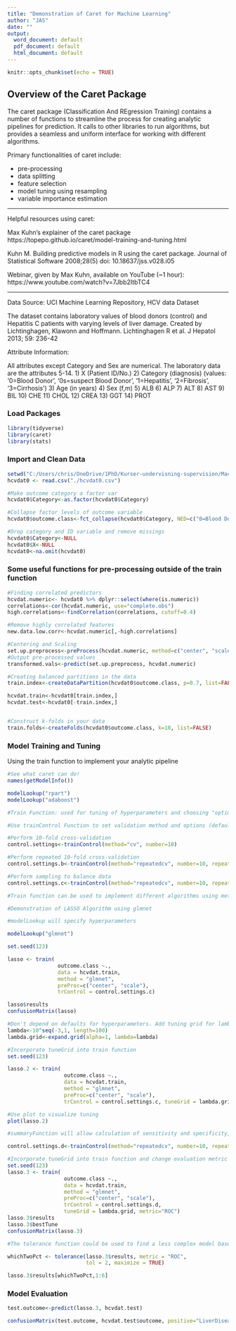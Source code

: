 ```yaml
---
title: "Demonstration of Caret for Machine Learning"
author: "JAS"
date: ""
output:
  word_document: default
  pdf_document: default
  html_document: default
---
```


```r
knitr::opts_chunk$set(echo = TRUE)
```
## Overview of the Caret Package

The caret package (Classification And REgression Training) contains a number of functions to streamline the process for creating analytic pipelines for prediction. It calls to other libraries to run algorithms, but provides a seamless and uniform interface for working with different algorithms.

Primary functionalities of caret include:

* pre-processing
* data splitting
* feature selection
* model tuning using resampling
* variable importance estimation

***

Helpful resources using caret:

Max Kuhn's explainer of the caret package
https://topepo.github.io/caret/model-training-and-tuning.html

Kuhn M. Building predictive models in R using the caret package. Journal of Statistical Software 2008;28(5) doi: 10.18637/jss.v028.i05

Webinar, given by Max Kuhn, available on YouTube (~1 hour): https://www.youtube.com/watch?v=7Jbb2ItbTC4


***
Data Source: UCI Machine Learning Repository, HCV data Dataset

The dataset contains laboratory values of blood donors (control) and Hepatitis C patients with varying levels of liver damage. Created by Lichtinghagen, Klawonn and Hoffmann. Lichtinghagen R et al. J Hepatol 2013; 59: 236-42


Attribute Information:

All attributes except Category and Sex are numerical. The laboratory data are the attributes 5-14.
1) X (Patient ID/No.)
2) Category (diagnosis) (values: '0=Blood Donor', '0s=suspect Blood Donor', '1=Hepatitis', '2=Fibrosis', '3=Cirrhosis')
3) Age (in years)
4) Sex (f,m)
5) ALB
6) ALP
7) ALT
8) AST
9) BIL
10) CHE
11) CHOL
12) CREA
13) GGT
14) PROT

### Load Packages
```r
library(tidyverse)
library(caret)
library(stats)
```

### Import and Clean Data
```r
setwd("C:/Users/chris/OneDrive/1PhD/Kurser-undervisning-supervision/Machine learning/R")
hcvdat0 <- read.csv("./hcvdat0.csv")

#Make outcome category a factor var
hcvdat0$Category<-as.factor(hcvdat0$Category)

#Collapse factor levels of outcome variable
hcvdat0$outcome.class<-fct_collapse(hcvdat0$Category, NED=c("0=Blood Donor","0s=suspect Blood Donor"), LiverDisease=c("1=Hepatitis", "2=Fibrosis", "3=Cirrhosis"))

#Drop category and ID variable and remove missings
hcvdat0$Category<-NULL
hcvdat0$X<-NULL
hcvdat0<-na.omit(hcvdat0)
```

### Some useful functions for pre-processing outside of the train function

```r
#Finding correlated predictors
hcvdat.numeric<- hcvdat0 %>% dplyr::select(where(is.numeric))
correlations<-cor(hcvdat.numeric, use="complete.obs")
high.correlations<-findCorrelation(correlations, cutoff=0.4)

#Remove highly correlated features
new.data.low.corr<-hcvdat.numeric[,-high.correlations]

#Centering and Scaling
set.up.preprocess<-preProcess(hcvdat.numeric, method=c("center", "scale"))
#Output pre-processed values
transformed.vals<-predict(set.up.preprocess, hcvdat.numeric)

#Creating balanced partitions in the data
train.index<-createDataPartition(hcvdat0$outcome.class, p=0.7, list=FALSE)

hcvdat.train<-hcvdat0[train.index,]
hcvdat.test<-hcvdat0[-train.index,]


#Construct k-folds in your data
train.folds<-createFolds(hcvdat0$outcome.class, k=10, list=FALSE)

```

### Model Training and Tuning

Using the train function to implement your analytic pipeline


```r

#See what caret can do!
names(getModelInfo())

modelLookup("rpart")
modelLookup("adaboost")

#Train Function: used for tuning of hyperparameters and choosing "optimal" model

#Use trainControl Function to set validation method and options (default is bootstrap)

#Perform 10-fold cross-validation
control.settings<-trainControl(method="cv", number=10)

#Perform repeated 10-fold cross-validation
control.settings.b<-trainControl(method="repeatedcv", number=10, repeats=10)

#Perform sampling to balance data
control.settings.c<-trainControl(method="repeatedcv", number=10, repeats=10, sampling="down")

#Train function can be used to implement different algorithms using method=

#Demonstration of LASSO Algorithm using glmnet

#modelLookup will specify hyperparameters

modelLookup("glmnet")

set.seed(123)

lasso <- train(
                outcome.class ~., 
                data = hcvdat.train, 
                method = "glmnet", 
                preProc=c("center", "scale"),
                trControl = control.settings.c)

lasso$results
confusionMatrix(lasso)

#Don't depend on defaults for hyperparameters. Add tuning grid for lambda and alpha (but set alpha to 1 for LASSO)
lambda<-10^seq(-3,1, length=100)
lambda.grid<-expand.grid(alpha=1, lambda=lambda)

#Incorporate tuneGrid into train function 
set.seed(123)

lasso.2 <- train(
                  outcome.class ~., 
                  data = hcvdat.train, 
                  method = "glmnet",
                  preProc=c("center", "scale"),
                  trControl = control.settings.c, tuneGrid = lambda.grid)

#Use plot to visualize tuning
plot(lasso.2)

#summaryFunction will allow calculation of sensitivity and specificity, classProbs= TRUE will allow the calculation of predicted probabilities

control.settings.d<-trainControl(method="repeatedcv", number=10, repeats=5, sampling="down", classProbs = TRUE, summaryFunction = twoClassSummary)

#Incorporate tuneGrid into train function and change evaluation metric to area under ROC curve
set.seed(123)
lasso.3 <- train(
                  outcome.class ~., 
                  data = hcvdat.train, 
                  method = "glmnet",
                  preProc=c("center", "scale"),
                  trControl = control.settings.d, 
                  tuneGrid = lambda.grid, metric="ROC")
lasso.3$results  
lasso.3$bestTune
confusionMatrix(lasso.3)

#The tolerance function could be used to find a less complex model based on (x-xbest)/xbestx 100, which is #the percent difference. For example, to select parameter values based on a 2% loss of performance:

whichTwoPct <- tolerance(lasso.3$results, metric = "ROC", 
                         tol = 2, maximize = TRUE) 

lasso.3$results[whichTwoPct,1:6]


```

### Model Evaluation

```r

test.outcome<-predict(lasso.3, hcvdat.test)

confusionMatrix(test.outcome, hcvdat.test$outcome, positive="LiverDisease")
```

```r

```



